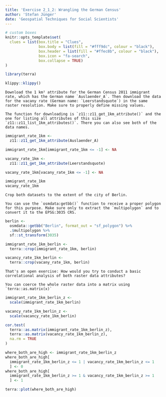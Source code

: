 ```yaml
---
title: 'Exercise 2_1_2: Wrangling the German Census'
author: 'Stefan Jünger'
date: 'Geospatial Techniques for Social Scientists'
---
```


```r
# custom boxes
knitr::opts_template$set(
  clues = list(box.title = "Clues",
               box.body = list(fill = "#fff9dc", colour = "black"),
               box.header = list(fill = "#ffec8b", colour = "black"),
               box.icon = "fa-search",
               box.collapse = TRUE)
)

library(terra)
```

```r
klippy::klippy()
```


```block
Download the 1 km² attribute for the German Census 2011 immigrant rate, which has the German name `Auslaender_A`. Then download the data for the vacany rate (German name: `Leerstandsquote`) in the same raster resolution. Make sure to properly define missing values.
```

```block
The function for downloading is `z11::z11_get_1km_attribute()` and the one for listing all attributes of this size `z11::z11_list_1km_attributes()`. There you can also see both of the data names.
```

```r
immigrant_rate_1km <-
  z11::z11_get_1km_attribute(Auslaender_A)

immigrant_rate_1km[immigrant_rate_1km <= -1] <- NA

vacany_rate_1km <-
  z11::z11_get_1km_attribute(Leerstandsquote)

vacany_rate_1km[vacany_rate_1km <= -1] <- NA

immigrant_rate_1km
vacany_rate_1km
```


```block
Crop both datasets to the extent of the city of Berlin.
```

```block
You can use the `osmdata:getbb()` function to receive a proper polygon for this purpose. Make sure only to extract the `multipolygon` and to convert it to the EPSG:3035 CRS.
```

```r
berlin <-
  osmdata::getbb("Berlin", format_out = "sf_polygon") %>% 
  .$multipolygon %>% 
  sf::st_transform(3035)

immigrant_rate_1km_berlin <-
  terra::crop(immigrant_rate_1km, berlin)

vacancy_rate_1km_berlin <-
  terra::crop(vacany_rate_1km, berlin)
```


```block
That's an open exercise: How would you try to conduct a basic correlational analysis of both raster data attributes?
```

```block
You can coerce the whole raster data into a matrix using `terra::as.matrix(x)`
```

```r
immigrant_rate_1km_berlin_z <-
  scale(immigrant_rate_1km_berlin)

vacancy_rate_1km_berlin_z <-
  scale(vacancy_rate_1km_berlin)

cor.test(
  terra::as.matrix(immigrant_rate_1km_berlin_z), 
  terra::as.matrix(vacancy_rate_1km_berlin_z),
  na.rm = TRUE
) 

where_both_are_high <- immigrant_rate_1km_berlin_z
where_both_are_high[
  immigrant_rate_1km_berlin_z <= 1 | vacancy_rate_1km_berlin_z <= 1
  ] <- 0
where_both_are_high[
  immigrant_rate_1km_berlin_z >= 1 & vacancy_rate_1km_berlin_z >= 1
  ] <- 1

terra::plot(where_both_are_high)
```